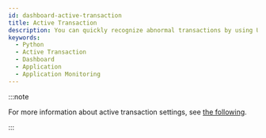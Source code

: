 ```yaml
---
id: dashboard-active-transaction
title: Active Transaction
description: You can quickly recognize abnormal transactions by using URLs, SQLs, and HTTP calls of the active transactions, and can analyze the delayed sections in detail through the transaction trace details.
keywords:
  - Python
  - Active Transaction
  - Dashboard
  - Application
  - Application Monitoring
---
```



<Dashboardactivetransaction />

:::note

For more information about active transaction settings, see [the following](active-transactions).

:::
